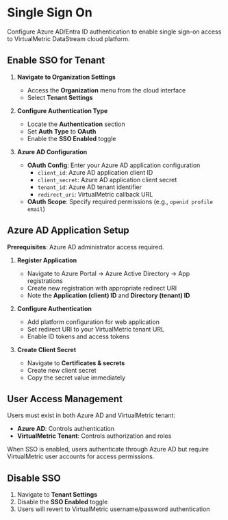 # Single Sign On

Configure Azure AD/Entra ID authentication to enable single sign-on access to VirtualMetric DataStream cloud platform.

## Enable SSO for Tenant

1. **Navigate to Organization Settings**
   - Access the **Organization** menu from the cloud interface
   - Select **Tenant Settings**

2. **Configure Authentication Type**
   - Locate the **Authentication** section
   - Set **Auth Type** to **OAuth**
   - Enable the **SSO Enabled** toggle

3. **Azure AD Configuration**
   - **OAuth Config**: Enter your Azure AD application configuration
     - `client_id`: Azure AD application client ID
     - `client_secret`: Azure AD application client secret
     - `tenant_id`: Azure AD tenant identifier
     - `redirect_uri`: VirtualMetric callback URL
   - **OAuth Scope**: Specify required permissions (e.g., `openid profile email`)

## Azure AD Application Setup

**Prerequisites**: Azure AD administrator access required.

1. **Register Application**
   - Navigate to Azure Portal → Azure Active Directory → App registrations
   - Create new registration with appropriate redirect URI
   - Note the **Application (client) ID** and **Directory (tenant) ID**

2. **Configure Authentication**
   - Add platform configuration for web application
   - Set redirect URI to your VirtualMetric tenant URL
   - Enable ID tokens and access tokens

3. **Create Client Secret**
   - Navigate to **Certificates & secrets**
   - Create new client secret
   - Copy the secret value immediately

## User Access Management

Users must exist in both Azure AD and VirtualMetric tenant:

- **Azure AD**: Controls authentication
- **VirtualMetric Tenant**: Controls authorization and roles

When SSO is enabled, users authenticate through Azure AD but require VirtualMetric user accounts for access permissions.

## Disable SSO

1. Navigate to **Tenant Settings**
2. Disable the **SSO Enabled** toggle
3. Users will revert to VirtualMetric username/password authentication
